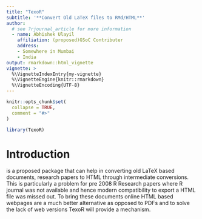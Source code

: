 ```yaml
---
title: "TexoR"
subtitle: '**Convert Old LaTeX files to RMd/HTML**'
author:  
  # see ?rjournal_article for more information
  - name: Abhishek Ulayil
    affiliation: (proposed)GSoC Contributer
    address:
    - Somewhere in Mumbai
    - India
output: rmarkdown::html_vignette
vignette: >
  %\VignetteIndexEntry{my-vignette}
  %\VignetteEngine{knitr::rmarkdown}
  %\VignetteEncoding{UTF-8}
---
```


```r
knitr::opts_chunk$set(
  collapse = TRUE,
  comment = "#>"
)
```

```r
library(TexoR)
```

# Introduction 
\CRANpackage{TexoR} is a proposed package that can help in converting old LaTeX based documents, research papers to HTML through intermediate conversions. This is particularly a problem for pre 2008 R Research papers where R journal was not available and hence modern compatibility to export a HTML file was missed out.
    To bring these documents online HTML based webpages are a much better alternative as opposed to PDFs and to solve the lack of web versions TexoR will provide a mechanism.  
